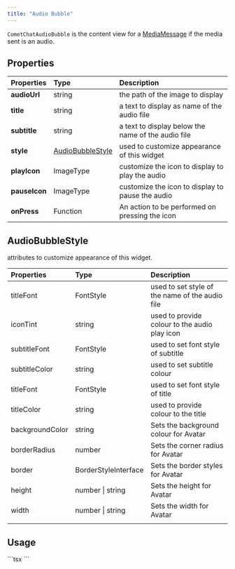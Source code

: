 ```yaml
---
title: "Audio Bubble"
---
```


`CometChatAudioBubble` is the content view for a [MediaMessage](/sdk/react-native/send-message#media-message) if the media sent is an audio.

## Properties

| Properties    | Type                                                                           | Description                                        |
| :------------- | :------------------------------------------------------------------------------ | :-------------------------------------------------- |
| **audioUrl**  | string                                                                         | the path of the image to display                   |
| **title**     | string                                                                         | a text to display as name of the audio file        |
| **subtitle**  | string                                                                         | a text to display below the name of the audio file |
| **style**     | [AudioBubbleStyle](/ui-kit/react-native/v4/audio-bubble#audiobubblestyle) | used to customize appearance of this widget        |
| **playIcon**  | ImageType                                                                      | customize the icon to display to play the audio    |
| **pauseIcon** | ImageType                                                                      | customize the icon to display to pause the audio   |
| **onPress**   | Function                                                                       | An action to be performed on pressing the icon     |

## AudioBubbleStyle

attributes to customize appearance of this widget.

| Properties      | Type                 | Description                                     |
| :--------------- | :-------------------- | :----------------------------------------------- |
| titleFont       | FontStyle            | used to set style of the name of the audio file |
| iconTint        | string               | used to provide colour to the audio play icon   |
| subtitleFont    | FontStyle            | used to set font style of subtitle              |
| subtitleColor   | string               | used to set subtitle colour                     |
| titleFont       | FontStyle            | used to set font style of title                 |
| titleColor      | string               | used to provide colour to the title             |
| backgroundColor | string               | Sets the background colour for Avatar           |
| borderRadius    | number               | Sets the corner radius for Avatar               |
| border          | BorderStyleInterface | Sets the border styles for Avatar               |
| height          | number \| string     | Sets the height for Avatar                      |
| width           | number \| string     | Sets the width for Avatar                       |
|                 |                      |                                                 |

## Usage

<Tabs>
<Tab title="TypeScript">
```tsx
<CometChatAudioBubble
    audioUrl='https://data-us.cometchat.io/2379614bd4db65dd/media/1682517916_1406731591_130612180fb2e657699814eb52817574.mp3'
    title='Sample Audio'
  />
```

</Tab>

</Tabs>
